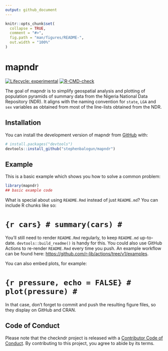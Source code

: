 ```yaml
---
output: github_document
---
```


<!-- README.md is generated from README.Rmd. Please edit that file -->

```r
knitr::opts_chunk$set(
  collapse = TRUE,
  comment = "#>",
  fig.path = "man/figures/README-",
  out.width = "100%"
)
```

# mapndr

<!-- badges: start -->
[![Lifecycle: experimental](https://img.shields.io/badge/lifecycle-experimental-orange.svg)](https://lifecycle.r-lib.org/articles/stages.html#experimental)
[![R-CMD-check](https://github.com/stephenbalogun/mapndr/actions/workflows/R-CMD-check.yaml/badge.svg)](https://github.com/stephenbalogun/mapndr/actions/workflows/R-CMD-check.yaml)
<!-- badges: end -->

The goal of mapndr is to simplify geospatial analysis and plotting of population pyramids of summary data from the 
    Nigeria National Data Repository (NDR). It aligns with the naming convention for `state`, `LGA` and `sex` variables as 
    obtained from most of the line-lists obtained from the NDR.

## Installation

You can install the development version of mapndr from [GitHub](https://github.com/) with:

``` r
# install.packages("devtools")
devtools::install_github("stephenbalogun/mapndr")
```

## Example

This is a basic example which shows you how to solve a common problem:

```r
library(mapndr)
## basic example code
```

What is special about using `README.Rmd` instead of just `README.md`? You can include R chunks like so:

# ```{r cars}
# summary(cars)
# ```

You'll still need to render `README.Rmd` regularly, to keep `README.md` up-to-date. `devtools::build_readme()` is handy for this. You could also use GitHub Actions to re-render `README.Rmd` every time you push. An example workflow can be found here: <https://github.com/r-lib/actions/tree/v1/examples>.

You can also embed plots, for example:

# ```{r pressure, echo = FALSE}
# plot(pressure)
# ```

In that case, don't forget to commit and push the resulting figure files, so they display on GitHub and CRAN.

## Code of Conduct

Please note that the checkndr project is released with a [Contributor Code of Conduct](https://contributor-covenant.org/version/2/1/CODE_OF_CONDUCT.html). By contributing to this project, you agree to abide by its terms.
